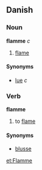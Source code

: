 ==Danish==
===Noun===
'''flamme''' ''c''

# [[flame]]

====Synonyms====
*[[lue]] ''c''

===Verb===
'''flamme'''

# to [[flame]]

====Synonyms====
*[[blusse]]

[[et:Flamme]]